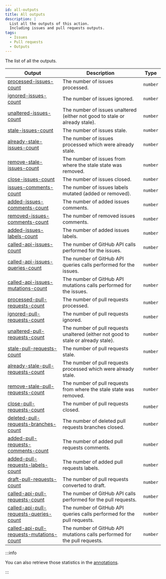 ```yaml
---
id: all-outputs
title: All outputs
description: |
  List all the outputs of this action.
  Including issues and pull requests outputs.
tags:
  - Issues
  - Pull requests
  - Outputs
---
```


The list of all the outputs.

| Output                                                                                                            | Description                                                                        | Type     |
| ----------------------------------------------------------------------------------------------------------------- | ---------------------------------------------------------------------------------- | -------- |
| [processed-issues-count](issues/outputs/processed-issues-count-output)                                            | The number of issues processed.                                                    | `number` |
| [ignored-issues-count](issues/outputs/ignored-issues-count-output)                                                | The number of issues ignored.                                                      | `number` |
| [unaltered-issues-count](issues/outputs/unaltered-issues-count-output)                                            | The number of issues unaltered (either not good to stale or already stale).        | `number` |
| [stale-issues-count](issues/outputs/stale-issues-count-output)                                                    | The number of issues stale.                                                        | `number` |
| [already-stale-issues-count](issues/outputs/already-stale-issues-count-output)                                    | The number of issues processed which were already stale.                           | `number` |
| [remove-stale-issues-count](issues/outputs/remove-stale-issues-count-output)                                      | The number of issues from where the stale state was removed.                       | `number` |
| [close-issues-count](issues/outputs/close-issues-count-output)                                                    | The number of issues closed.                                                       | `number` |
| [issues-comments-count](issues/outputs/issues-comments-count-output)                                              | The number of issues labels mutated (added or removed).                            | `number` |
| [added-issues-comments-count](issues/outputs/added-issues-comments-count-output)                                  | The number of added issues comments.                                               | `number` |
| [removed-issues-comments-count](issues/outputs/removed-issues-comments-count-output)                              | The number of removed issues comments.                                             | `number` |
| [added-issues-labels-count](issues/outputs/added-issues-labels-count-output)                                      | The number of added issues labels.                                                 | `number` |
| [called-api-issues-count](issues/outputs/called-api-issues-count-output)                                          | The number of GitHub API calls performed for the issues.                           | `number` |
| [called-api-issues-queries-count](issues/outputs/called-api-issues-queries-count-output)                          | The number of GitHub API queries calls performed for the issues.                   | `number` |
| [called-api-issues-mutations-count](issues/outputs/called-api-issues-mutations-count-output)                      | The number of GitHub API mutations calls performed for the issues.                 | `number` |
| [processed-pull-requests-count](pull-requests/outputs/processed-pull-requests-count-output)                       | The number of pull requests processed.                                             | `number` |
| [ignored-pull-requests-count](pull-requests/outputs/ignored-pull-requests-count-output)                           | The number of pull requests ignored.                                               | `number` |
| [unaltered-pull-requests-count](pull-requests/outputs/unaltered-pull-requests-count-output)                       | The number of pull requests unaltered (either not good to stale or already stale). | `number` |
| [stale-pull-requests-count](pull-requests/outputs/stale-pull-requests-count-output)                               | The number of pull requests stale.                                                 | `number` |
| [already-stale-pull-requests-count](pull-requests/outputs/already-stale-pull-requests-count-output)               | The number of pull requests processed which were already stale.                    | `number` |
| [remove-stale-pull-requests-count](pull-requests/outputs/remove-stale-pull-requests-count-output)                 | The number of pull requests from where the stale state was removed.                | `number` |
| [close-pull-requests-count](pull-requests/outputs/close-pull-requests-count-output)                               | The number of pull requests closed.                                                | `number` |
| [deleted-pull-requests-branches-count](pull-requests/outputs/deleted-pull-requests-branches-count-output)         | The number of deleted pull requests branches closed.                               | `number` |
| [added-pull-requests-comments-count](pull-requests/outputs/added-pull-requests-comments-count-output)             | The number of added pull requests comments.                                        | `number` |
| [added-pull-requests-labels-count](pull-requests/outputs/added-pull-requests-labels-count-output)                 | The number of added pull requests labels.                                          | `number` |
| [draft-pull-requests-count](pull-requests/outputs/draft-pull-requests-count-output)                               | The number of pull requests converted to draft.                                    | `number` |
| [called-api-pull-requests-count](pull-requests/outputs/called-api-pull-requests-count-output)                     | The number of GitHub API calls performed for the pull requests.                    | `number` |
| [called-api-pull-requests-queries-count](pull-requests/outputs/called-api-pull-requests-queries-count-output)     | The number of GitHub API queries calls performed for the pull requests.            | `number` |
| [called-api-pull-requests-mutations-count](pull-requests/outputs/called-api-pull-requests-mutations-count-output) | The number of GitHub API mutations calls performed for the pull requests.          | `number` |

:::info

You can also retrieve those statistics in the [annotations](./annotations).

:::
